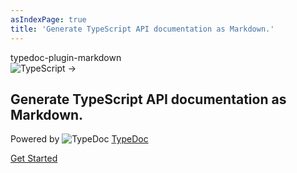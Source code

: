 ```yaml
---
asIndexPage: true
title: 'Generate TypeScript API documentation as Markdown.'
---
```



<section className="px-4 mx-auto w-full max-w-7xl h-64">
  <div className="flex flex-col gap-14 items-center mt-10">
    <div className="flex flex-col gap-8 justify-center items-center w-full">
      <span className="text-3xl font-black md:text-5xl text-center">
        typedoc-plugin-markdown
      </span>
      <div className="flex md:flex-row items-center text-3xl mt-4">
        <Image
          src="/logos/ts-logo.png"
          alt="TypeScript"
          width={54}
          height={54}
        />
        <span className="px-2"> → </span>
        <div style={{ width: '82px' }}>
          <FontAwesomeIcon
            icon={faMarkdown}
            style={{ marginTop: '5px', width: '100%', height: '100%' }}
          />
        </div>
      </div>
      <div className="text-1xl flex flex-col md:text-2xl text-center">
        <h1 className="my-4">
          Generate TypeScript API documentation as Markdown.
        </h1>
        <div className="pt-8 text-l md:text-xl flex self-center">
          <span>Powered by</span>
          <Image
            className="mx-2"
            src="/logos/typedoc-logo.png"
            alt="TypeDoc"
            width={30}
            height={30}
            style={{ display: 'inline' }}
          />
          <a
            href="https://typedoc.org"
            className="hover:underline"
            target="_blank"
          >
            TypeDoc
          </a>
        </div>
      </div>
    </div>
  </div>
  <div className="flex flex-row justify-center mt-10 w-full">
    <a
      href="/docs"
      className="text-white bg-gray-800 hover:bg-gray-900 focus:outline-none focus:ring-4 focus:ring-gray-300 font-medium rounded-lg text-l md:text-xl px-5 py-2.5 me-2 mb-2 dark:bg-gray-800 dark:hover:bg-gray-700 dark:focus:ring-gray-700 dark:border-gray-700"
    >
      <p>Get Started</p>
    </a>
  </div>
</section>

